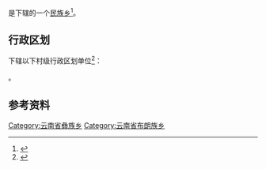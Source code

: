 {{中国乡级行政区|53/05/21/202/000}}

'''{{PAGENAMEBASE}}'''是{{PRC admin/fullname|53/05/21/202/000|3}}下辖的一个[[民族乡|民族乡]]<ref>{{PRC admin/ref sgc|{{PRC admin/parent|53/05/21/202/000}}}}</ref>。

== 行政区划 ==
{{PAGENAMEBASE}}下辖以下村级行政区划单位<ref>{{PRC admin/ref sgc|53/05/21/202/000}}</ref>：

{{PRC admin/children|53/05/21/202/000}}。

== 参考资料 ==
{{reflist}}

{{云南行政区划小作品}}
{{PRC admin/navcat|53/05/21/202/000}}
[[Category:云南省彝族乡|Category:云南省彝族乡]]
[[Category:云南省布朗族乡|Category:云南省布朗族乡]]